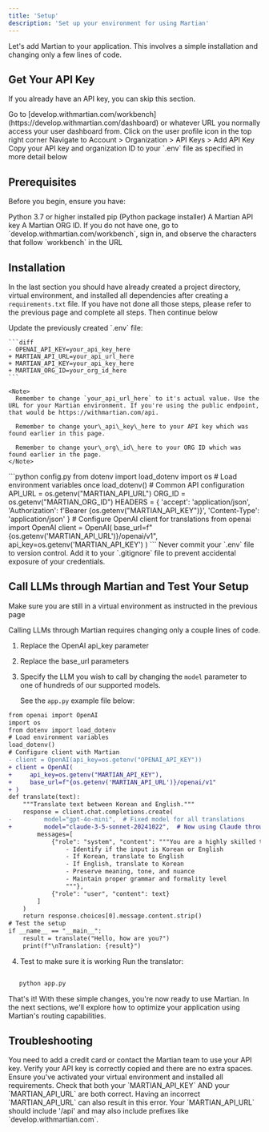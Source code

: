 ```yaml
---
title: 'Setup'
description: 'Set up your environment for using Martian'
---
```


Let's add Martian to your application. This involves a simple installation and changing only a few lines of code.

## Get Your API Key

If you already have an API key, you can skip this section.

<Steps>
  <Step title="Sign In">
    Go to [develop.withmartian.com/workbench](https://develop.withmartian.com/dashboard) or whatever URL you normally access your user dashboard from.
  </Step>

  <Step title="Access Settings">
    Click on the user profile icon in the top right corner
  </Step>

  <Step title="Generate Key">
    Navigate to Account > Organization > API Keys > Add API Key
  </Step>

  <Step title="Save Credentials">
    Copy your API key and organization ID to your `.env` file as specified in more detail below
  </Step>
</Steps>

## Prerequisites

Before you begin, ensure you have:

<Check>
  Python 3.7 or higher installed
</Check>

<Check>
  pip (Python package installer)
</Check>

<Check>
  A Martian API key
</Check>

<Check>
  A Martian ORG ID. If you do not have one, go to `develop.withmartian.com/workbench`, sign in, and observe the characters that follow `workbench` in the URL
</Check>

## Installation

In the last section you should have already created a project directory, virtual environment, and installed all dependencies after creating a `requirements.txt` file. If you have not done all those steps, please refer to the previous page and complete all steps. Then continue below

<Steps>

  <Step title="Update environment variables">
    Update the previously created `.env` file:

    ```diff
    - OPENAI_API_KEY=your_api_key_here
    + MARTIAN_API_URL=your_api_url_here
    + MARTIAN_API_KEY=your_api_key_here
    + MARTIAN_ORG_ID=your_org_id_here
    ```

    <Note>
      Remember to change `your_api_url_here` to it's actual value. Use the URL for your Martian environment. If you're using the public endpoint, that would be https://withmartian.com/api.

      Remember to change your\_api\_key\_here to your API key which was found earlier in this page.

      Remember to change your\_org\_id\_here to your ORG ID which was found earlier in the page.
    </Note>
  </Step>
  <Step title="Create `config.py` to load environment variables">
    ```python config.py
    from dotenv import load_dotenv
    import os
    # Load environment variables once
    load_dotenv()
    # Common API configuration
    API_URL = os.getenv("MARTIAN_API_URL")
    ORG_ID = os.getenv("MARTIAN_ORG_ID")
    HEADERS = {
        'accept': 'application/json',
        'Authorization': f'Bearer {os.getenv("MARTIAN_API_KEY")}',
        'Content-Type': 'application/json'
    }
    # Configure OpenAI client for translations
    from openai import OpenAI
    client = OpenAI(
        base_url=f"{os.getenv('MARTIAN_API_URL')}/openai/v1",
        api_key=os.getenv('MARTIAN_API_KEY')
    )
    ```
  </Step>
</Steps>

<Warning>
  Never commit your `.env` file to version control. Add it to your `.gitignore` file to prevent accidental exposure of your credentials.
</Warning>

## Call LLMs through Martian and Test Your Setup

<Note>
      Make sure you are still in a virtual environment as instructed in the previous page
</Note>

Calling LLMs through Martian requires changing only a couple lines of code.

1. Replace the OpenAI api\_key parameter

2. Replace the base\_url parameters

3. Specify the LLM you wish to call by changing the `model` parameter to one of hundreds of our supported models.

   See the `app.py` example file below:

```diff app.py
from openai import OpenAI
import os
from dotenv import load_dotenv
# Load environment variables
load_dotenv()
# Configure client with Martian
- client = OpenAI(api_key=os.getenv("OPENAI_API_KEY"))
+ client = OpenAI(
+     api_key=os.getenv("MARTIAN_API_KEY"),
+     base_url=f"{os.getenv('MARTIAN_API_URL')}/openai/v1"
+ )
def translate(text):
    """Translate text between Korean and English."""
    response = client.chat.completions.create(
-         model="gpt-4o-mini",  # Fixed model for all translations
+         model="claude-3-5-sonnet-20241022",  # Now using Claude through Martian
        messages=[
            {"role": "system", "content": """You are a highly skilled translator with expertise in many languages. Your task is to:
                - Identify if the input is Korean or English
                - If Korean, translate to English
                - If English, translate to Korean
                - Preserve meaning, tone, and nuance
                - Maintain proper grammar and formality level
                """},
            {"role": "user", "content": text}
        ]
    )
    return response.choices[0].message.content.strip()
# Test the setup
if __name__ == "__main__":
    result = translate("Hello, how are you?")
    print(f"\nTranslation: {result}")
```

4. Test to make sure it is working
Run the translator:

```bash
   
   python app.py

```

That's it! With these simple changes, you're now ready to use Martian. In the next sections, we'll explore how to optimize your application using Martian's routing capabilities.

## Troubleshooting

<AccordionGroup>
  <Accordion title="402 Error">
    You need to add a credit card or contact the Martian team to use your API key.
  </Accordion>

  <Accordion title="Authentication Error">
    Verify your API key is correctly copied and there are no extra spaces.
  </Accordion>

  <Accordion title="Import Errors">
    Ensure you've activated your virtual environment and installed all requirements.
  </Accordion>

  <Accordion title="Invalid Martian API Key error">
    Check that both your `MARTIAN_API_KEY` AND your `MARTIAN_API_URL` are both correct. Having an incorrect `MARTIAN_API_URL` can also result in this error. Your `MARTIAN_API_URL` should include '/api' and may also include prefixes like `develop.withmartian.com`.
  </Accordion>
</AccordionGroup>